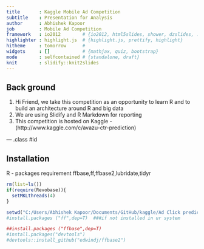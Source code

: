 ```yaml
---
title       : Kaggle Mobile Ad Competition
subtitle    : Presentation for Analysis
author      : Abhishek Kapoor
job         : Mobile Ad Competition
framework   : io2012        # {io2012, html5slides, shower, dzslides, ...}
highlighter : highlight.js  # {highlight.js, prettify, highlight}
hitheme     : tomorrow      # 
widgets     : []            # {mathjax, quiz, bootstrap}
mode        : selfcontained # {standalone, draft}
knit        : slidify::knit2slides
---
```


## Back ground

1. Hi Friend, we take this competition as an opportunity to learn R and to build an   architecture around R and big data
2. We are using Slidify and  R Markdown for reporting
3. This competition is hosted on Kaggle - (http://www.kaggle.com/c/avazu-ctr-prediction)
  


--- .class #id 

## Installation

R - packages requirement 
ffbase,ff,ffbase2,lubridate,tidyr


```r
rm(list=ls())
if(require(Revobase)){
  setMKLthreads(4)
}

setwd("C:/Users/Abhishek Kapoor/Documents/GitHub/kaggle/Ad Click predictation/data")
#install.packages ("ff",dep=T)  ###if not installed in ur system

##install.packages ("ffbase",dep=T)
#install.packages("devtools")
#devtools::install_github("edwindj/ffbase2")

```
